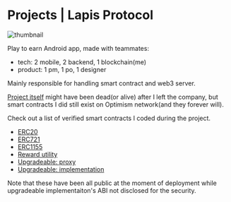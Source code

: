 
# Projects | Lapis Protocol

<div style={{ width: "75%", margin: "1rem auto" }}>
  <img src={`${PUB_DIR_PATH}` + "lapis-protocol.png"} alt="thumbnail" />
</div>

Play to earn Android app, made with teammates:

- tech: 2 mobile, 2 backend, 1 blockchain(me)
- product: 1 pm, 1 po, 1 designer

Mainly responsible for handling smart contract and web3 server.

[Project itself](https://play.google.com/store/apps/details?id=com.mithril.lapis) might have been dead(or alive) after I left the company,
but smart contracts I did still exist on Optimism network(and they forever will).

Check out a list of verified smart contracts I coded during the project.

- [ERC20](https://optimism.blockscout.com/token/0x52F7A03f16fDd984458D88a7e9cd74256b328a3b)
- [ERC721](https://optimism.blockscout.com/address/0xEE8e2B125F6eeD2da17dCE622B4caccE78d5578c)
- [ERC1155](https://optimism.blockscout.com/token/0x0Eea4043EB43143D2b2121c3cA7083161eAb67Df)
- [Reward utility](https://optimism.blockscout.com/address/0x473B185e92ed5f4E5e2C8A00C7880ceD029A6EA9)
- [Upgradeable: proxy](https://explorer.optimism.io/address/0xD7EaBf942a446D278AfD9a00B4aAe188b0664B21)
- [Upgradeable: implementation](https://explorer.optimism.io/address/0x19A849cfA6588AA206BB0A8f65b46B08d1D1c3F4)

Note that these have been all public at the moment of deployment while upgradeable implementaiton's ABI not disclosed for the security.
